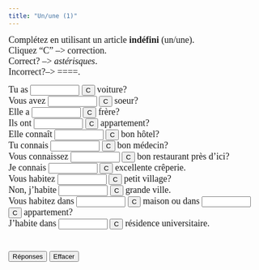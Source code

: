 ```yaml
---
title: "Un/une (1)"
---
```


<p align=left><font face="Garamond" size="4">Complétez en utilisant un article <strong>indéfini</strong> (un/une). <br>
        Cliquez "C" --&gt; correction.<br>
        Correct? --&gt; *astérisques*. <br>
        Incorrect?--&gt; ====.</font></p>


<form action="" method=post>
              <font face="Garamond" size="4"> Tu as 
              <input size=9 name=item1>
              <input onClick="dasher(form.item1, 'une')" type=button value=C name=Button>
              voiture? <br>
              Vous avez 
              <input size=9 name=item2>
              <input onClick="dasher(form.item2, 'une')" type=button value=C name=Button>
              soeur? <br>
              Elle a 
              <input size=9 name=item3>
              <input onClick="dasher(form.item3, 'un')" type=button value=C name=Button>
              frère? <br>
              Ils ont 
              <input size=9 name=item4>
              <input onClick="dasher(form.item4, 'un')" type=button value=C name=Button>
              appartement? <br>
              Elle connaît 
              <input size=9 name=item5>
              <input onClick="dasher(form.item5, 'un')" type=button value=C name=Button>
              bon hôtel? <br>
              Tu connais 
              <input size=9 name=item6>
              <input onClick="dasher(form.item6, 'un')" type=button value=C name=Button>
              bon médecin? <br>
              Vous connaissez 
              <input size=9 name=item7>
              <input onClick="dasher(form.item7, 'un')" type=button value=C name=Button>
              bon restaurant près d'ici? <br>
              Je connais 
              <input size=9 name=item8>
              <input onClick="dasher(form.item8, 'une')" type=button value=C name=Button>
              excellente crêperie.<br>
              Vous habitez 
              <input size=9 name=item9>
              <input onClick="dasher(form.item9, 'un')" type=button value=C name=Button>
              petit village? <br>
              Non, j'habite 
              <input size=9 name=item10>
              <input onClick="dasher(form.item10, 'une')" type=button value=C name=Button>
              grande ville. <br>
              Vous habitez dans 
              <input size=9 name=item11>
              <input onClick="dasher(form.item11, 'une')" type=button value=C name=Button>
              maison ou dans 
              <input size=9 name=item12>
              <input onClick="dasher(form.item12, 'un')" type=button value=C name=Button>
              appartement? <br>
              J'habite dans 
              <input size=9 name=item13>
              <input onClick="dasher(form.item13, 'une')" type=button value=C name=Button>
              résidence universitaire. <br>
              <br>
              <br>
              <input onClick="form.item1.value='une';form.item2.value='une';form.item3.value='un';form.item4.value='un';form.item5.value='un';form.item6.value='un';form.item7.value='un';form.item8.value='une';form.item9.value='un';form.item10.value='une';form.item11.value='une';form.item12.value='un';form.item13.value='une';" type=button value="Réponses" name=Button>
              <input onClick="form.item1.value='';form.item2.value='';form.item3.value='';form.item4.value='';form.item5.value='';form.item6.value='';form.item7.value='';form.item8.value='';form.item9.value='';form.item10.value='';form.item11.value='';form.item12.value='';form.item13.value='';" type=button value="Effacer" name=Button>
              </font> 
            </form>


<SCRIPT Language="JavaScript">
//  This code is based on George Mitrevski's original CLOZE code.  
//  Dennie Hoopingarner modified it to provide more detailed feedback about the user's responses, 
//  in a manner similar to the Dasher program.
//  You are welcome to use and modify this code, but please give credit where credit is due. 
//  Dennie Hoopingarner, Michigan State University  hooping4@msu.edu
//  Content by: Alison Murray Levine, University of Virginia, alevine@virginia.edu, 
function dasher(Student, Correct) {
var studentAnswer = Student.value;
var correctAnswer = Correct;
result = ""
for (var c = 0; c< correctAnswer.length; c ++) {
	var CorrectX = correctAnswer.charAt(c);
	var StudentX = studentAnswer.charAt(c);
	if (CorrectX == StudentX) {
	result = result + CorrectX;
	}
	else {
	result = result +  "=";
	}
}
Student.value = result;
    if (studentAnswer == correctAnswer){
    Student.value = "*" + studentAnswer + "*";
    }
}

<!-- done hiding --></SCRIPT>
